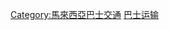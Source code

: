 {{Navbox
| name = 马来西亚巴士运输
| title = {{flagicon|Malaysia}}马来西亚巴士运输
| state    = {{{state|autocollapse}}}
| image =
| listclass = hlist
| below = ''斜体''标示为施工中计划。 

| group1 = [[公共交通巴士服务]]
| list1  = 
{{Navbox|subgroup
  | group1 = [[机场巴士]]
  | list1  = 
* [[Airport Coach]]
* [[Jet Bus]]
* [[Skybus (Malaysia)|Skybus]]
* [[Star Shuttle]]

  | group2 = [[巴士大道运输]] (BET)
    | list2  = {{navbox subgroup
      | group1 = [[巴生谷|中部]] 
      | list1 =
* [[List_of_bus_routes_in_Kuala_Lumpur#Damansara_Corridor|BET1（白沙罗）]]
* [[List_of_bus_routes_in_Kuala_Lumpur#Cheras_Corridor|BET2（蕉赖）]]
* [[List_of_bus_routes_in_Kuala_Lumpur#Federal_Highway_Corridor|BET3（联邦大道）]]
* [[List_of_bus_routes_in_Kuala_Lumpur#Federal_Highway_Corridor|BET4（联邦大道）]]
* [[List_of_bus_routes_in_Kuala_Lumpur#Jalan_Ipoh_Corridor|BET5（怡保路）]]
* [[List_of_bus_routes_in_Kuala_Lumpur#Jalan_Ipoh_Corridor|BET6（怡保路）]]
* [[BET Route 7 (KL)|BET7]]
* [[List_of_bus_routes_in_Kuala_Lumpur#Cheras_Corridor|BET8（蕉赖）]]
* [[BET Route 9 (KL)|BET9]]
* [[BET Route 10 (KL)|BET10]]
* [[BET Route 11 (KL)|BET11]]
* [[List_of_bus_routes_in_Kuala_Lumpur#Sg_Besi_Corridor|BET12（新街场）]]
* [[List_of_bus_routes_in_Kuala_Lumpur#Sg_Besi_Corridor|BET13（新街场）]]
* [[List_of_bus_routes_in_Kuala_Lumpur#Sg_Besi_Corridor|BET15（新街场）]]
* [[List_of_bus_routes_in_Kuala_Lumpur#Jalan_Pahang_Corridor|BET16（彭亨路）]]
* [[List_of_bus_routes_in_Kuala_Lumpur#Jalan_Pahang_Corridor|BET17（彭亨路）]]

      | group2 = [[新山市|南部]]
      | list2 =
* [[BET Route 1 (JB)|BET1]]
* [[BET Route 2 (JB)|BET2]]
* [[BET Route 3 (JB)|BET3]]
* [[BET Route 4 (JB)|BET4]]
* [[BET Route 5 (JB)|BET5]]
* [[BET Route 6 (JB)|BET6]]
}}

  | group3 = [[快捷巴士运输]]（BRT）
  | list3  = 
* {{rint|my|rapidkl}} {{rint|my|21}} [[双威快捷巴士系统]]
* ''{{RouteBox|BRT|马来西亚依斯干达快捷巴士系统|purple|orange}} [[马来西亚依斯干达快捷巴士系统]]（IMBRT）''
* ''[[亚庇快捷巴士系统]]
* ''[[古晋快捷巴士系统]]

    | group4 = [[免费公共交通运输]]
    | list4  = {{navbox subgroup
      | group1 = [[巴生谷|中部]] 
      | list1 =
* [[GO吉隆坡城市巴士]]（免费巴士）
* 雪兰莪州精明巴士（[[八打灵再也城市巴士]]及12个地方政府）
*购物中心接驳巴士
** [[IPC 购物中心]] 
** [[:ms:Paradigm Mall|伯乐泰广场]]
** [[谷中城花园广场]]
** [[谷中城]]
** [[:en:Tropicana City Mall|丽阳城广场]]
** [[万达广场 (雪兰莪)|万达广场]]
** Publika

      | group2 = [[大槟城|北部]]
      | list2 =
* [[槟城快捷通]]
** 大桥快速接驳运输A路线（BEST A）
** 大桥快速接驳运输B路线（BEST B）
** 大桥快速接驳运输C路线（BEST C）
** 中区运输免费巴士服务（CAT）
** 交通缓解运输免费巴士服务（CAT）

      | group3 = [[新山市|柔佛]]
      | list3 =
* [[柔佛共識#和谐巴士|柔佛和谐巴士]]（古来、新山、依斯干达公主城、巴西古当）

}}
  | group5 = [[长途巴士]]
  | list5  = 
* [[A-Class Seremban Coach]]
* [[:en:Causeway Link|新柔长堤巴士]]
* [[Konsortium Bas Ekspres Semenanjung]]
* [[Maju]]
* [[Nice Express Executive]]
* [[Plusliner]]
* [[槟城快捷通]]
* [[:en:Sistem Kenderaan Seremban - Kuala Lumpur|Sistem Kenderaan Seremban – Kuala Lumpur]]
* [[Sutera Emas Express]]
* [[Transnasional]]

  | group6 = [[公共巴士]]
  | list6  = 
* [[:en:Causeway Link|新柔长堤巴士]]
* [[Cityliner (bus)|Cityliner]]
* [[联成巴士]]
* [[Trans Iskandar]]
* [[Maju (bus)|Maju]]
* [[:en:Metrobus (Malaysia)|美罗巴士]]
* [[我的巴士]]（MyBus）
** 加央
** ''瓜拉登嘉楼
** 芙蓉（由Cityliner运营）
* [[布城脉搏]]（Nadiputra）
* [[马六甲全景巴士]]（Panorama Melaka）
* [[槟城随乘随下]]
* [[霹雳运通]]（Perak Transit）
* [[吉隆坡快捷通]]
** [[双加捷运|捷运接驳巴士]]
* [[关丹快捷通]]
* [[槟城快捷通]]
* [[曼绒快捷通]]
* [[Setara Jaya Bus]]
* [[吉隆坡迷你巴士]]

}}

| group2 = 主要巴士总站
| list2  = 
{{Navbox|subgroup
  | group1 = [[巴生谷|中部]]
  | list1  = 
* [[:en:Bandar Utama bus hub|万达镇]]
* [[大使巴士总站|大使]]
* [[蒂蒂旺沙站|蒂蒂旺沙]]
* [[:en:Klang Sentral|巴生仙特拉车站]]
* [[:en:Medan Pasar bus hub|美丹巴刹]]
* [[富都中环]]
* [[Seremban Bus Terminal|芙蓉]]
* [[南湖镇终站|南湖镇交通综合车站]]
* ''[[鹅唛站|鹅唛交通综合车站]]''
* ''[[桂莎中央站|双溪毛糯交通综合车站]]''

  | group2 = [[关丹|东海岸]]
  | list2  = 
* [[:en:Terminal Kuantan Sentral|关丹中央车站]]
* [[古晋中央车站]]

  | group3 = [[大槟城|北部]]
  | list3 =
* [[安定繁荣巴士终站]]
* [[槟城中央车站]]
* [[沙合柏达纳巴士终站]]
  | group4 = [[南马|南部]]
  | list4 = 
* [[:en:Melaka Sentral|马六甲中央车站]]
* [[拉庆中央车站]]
}}

| group3 = 公司
| list3  = 
* [[:en:Causeway Link|Handal Indah]]
* [[柔佛机构]] -
** [[Maju公司]]
* [[:en:Metrobus Nationwide|美罗巴士 Nationwide]]
* [[:en:Nadicorp|Nadicorp]] -
** [[:en:Konsortium Transnasional|KTB巴士]]
* [[馬來西亞國家基建公司]]
** [[快捷通巴士]]
* [[Utamagas]]
* [[Setara Jaya]]
* [[布城机构]]
** [[布城脉搏]]

| group4 = 相关页面
| list4  = 
* [[:en:List of bus routes in Kuala Lumpur|吉隆坡巴士路线列表]] 
* [[槟城巴士路线列表]] 
* [[:en:Buses in Klang Valley|巴生谷巴士]]
* [[:en:Trolleybuses in George Town, Penang|乔治市旧巴]]

| group5 = [[自动售检票系统]]
| list5  = 
* [[无钱付款系统]]
* [[MyDebit/ATM Card]]
* [[一触即通卡]]
* [[Manjalink Card]]
* [[:en:MyRapid Card|我的快捷通卡]]

| group6 = [[委员会]]
| list6  = 
* [[陆路公共交通委员会]]
* [[柔佛公共交通公司]]
* [[槟城交通部门]]

| group7 = [[巴士]]
| list7 = 
* [[亚历山大丹尼士Enviro 500]]
* [[亚历山大丹尼士Enviro 200 Dart]]/[[亚历山大丹尼士Enviro 200]]
* [[比亚迪K9]]
* [[大宇巴士|大宇 BV120MA]]
* [[大宇巴士|大宇 BS106]]
* [[大宇巴士|大宇 GDW6126HGD]]
* [[东风汽车公司|东风 DHZ6120RC2]]
* [[金龙联合汽车工业（苏州）有限公司|海格 KLQ6119GC]]
* [[金龙XMQ6121G]]
* [[金龙XMQ6122G]]
* [[金龙XMQ6930G]]
* [[:en:MAN Truck & Bus|MAN 18.280 HOCL-NL]]
* [[:en:Mercedes-Benz Buses|Mercedes-Benz CBC 1725]]
* [[:en:Mercedes-Benz Buses|Mercedes-Benz IBC 2036]]
* [[沃尔沃B10M]]
* [[沃尔沃B290RLE]]
* [[沃尔沃B7RLE巴士]]
* [[:en:Scania K-series|Scania K250UB]]
* [[:en:Scania K-series|Scania K270UB]]
* [[:en:Scania K-series|Scania K310IB]]
* [[:en:Iveco EuroClass|Iveco EuroClass]]
* [[:en:Iveco Turbocity|Iveco Turbocity]]
* [[sksbus SA9-260L]]
* [[安凯汽车|安凯 HFF6111GS01D]]
* [[申龙客车]]

}}
<noinclude>{{Collapsible option}}
[[Category:馬來西亞巴士交通]]
[[Category:马来西亚交通模板|巴士运输]]
</noinclude>